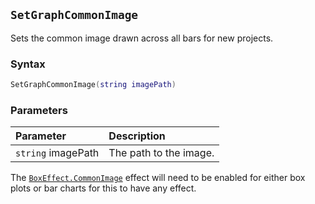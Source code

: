 ::: {.minipage data-latex="{\textwidth}"}
## `SetGraphCommonImage`

Sets the common image\index{images!bar backgrounds} drawn across all bars for new projects.

### Syntax {-}

``` .lua
SetGraphCommonImage(string imagePath)
```

### Parameters {-}

**Parameter** | **Description**
| :-- | :-- |
| `string` imagePath | The path to the image. |

:::: {.notesection data-latex=""}
The [`BoxEffect.CommonImage`](#boxeffect) effect will need to be enabled for either box plots or bar charts for this to have any effect.
::::
:::
